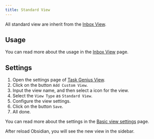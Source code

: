 ```yaml
---
title: Standard View
---
```



All standard view are inherit from the [Inbox View](/docs/task-view/inbox-view).

<VersionCallout version="7.0.0" />

## Usage

You can read more about the usage in the [Inbox View](/docs/task-view/inbox-view) page.

## Settings

1. Open the settings page of [Task Genius View](/docs/task-view/basic-view-settings#basic-settings).
2. Click on the button `Add Custom View`.
3. Input the view name, and then select a icon for the view.
4. Select the `View Type` as `Standard View`.
5. Configure the view settings.
6. Click on the button `Save`.
7. All done.

You can read more about the settings in the [Basic view settings](/docs/task-view/basic-view-settings#basic-settings) page.

After reload Obsidian, you will see the new view in the sidebar.
